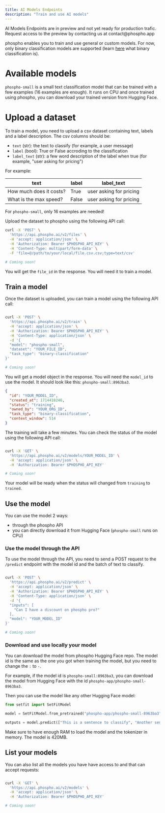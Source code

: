 ```yaml
---
title: AI Models Endpoints
description: "Train and use AI models"
---
```


<Note>
  AI Models Endpoints are in preview and not yet ready for production trafic.
  Request access to the preview by contacting us at contact@phospho.app
</Note>

phospho enables you to train and use general or custom models.
For now, only binary classification models are supported (learn [here](https://en.wikipedia.org/wiki/Binary_classification) what binary classification is).

# Available models

`phospho-small` is a small text classification model that can be trained with a few examples (16 examples are enough).
It runs on CPU and once trained using phospho, you can download your trained version from Hugging Face.

# Upload a dataset

To train a model, you need to upload a csv dataset containing text, labels and a label description. The csv columns should be:

- `text` (str): the text to classify (for example, a user message)
- `label` (bool): True or False accroding to the classification
- `label_text` (str): a few word description of the label when true (for example, "user asking for pricing")

For example:

| text                    | label | label_text              |
| ----------------------- | ----- | ----------------------- |
| How much does it costs? | True  | user asking for pricing |
| What is the max speed?  | False | user asking for pricing |

For `phospho-small`, only 16 examples are needed!

Upload the dataset to phospho using the following API call:

<CodeGroup>

```bash HTTP API
curl -X 'POST' \
  'https://api.phospho.ai/v2/files' \
  -H 'accept: application/json' \
  -H 'Authorization: Bearer $PHOSPHO_API_KEY' \
  -H 'Content-Type: multipart/form-data' \
  -F 'file=@/path/to/your/local/file.csv.csv;type=text/csv'
```

```python Python
# Coming soon!
```

You will get the `file_id` in the response. You will need it to train a model.

</CodeGroup>

## Train a model

Once the dataset is uploaded, you can train a model using the following API call:

<CodeGroup>

```bash HTTP API

curl -X 'POST' \
  'https://api.phospho.ai/v2/train' \
  -H 'accept: application/json' \
  -H 'Authorization: Bearer $PHOSPHO_API_KEY' \
  -H 'Content-Type: application/json' \
  -d '{
  "model": "phospho-small",
  "dataset": "YOUR_FILE_ID",
  "task_type": "binary-classification"
}'
```

```python Python
# Coming soon!
```

</CodeGroup>

You will get a model object in the response. You will need the `model_id` to use the model. It should look like this: `phospho-small:8963ba3`.

```json
{
  "id": "YOUR_MODEL_ID",
  "created_at": 1714418246,
  "status": "training",
  "owned_by": "YOUR_ORG_ID",
  "task_type": "binary-classification",
  "context_window": 514
}
```

The training will take a few minutes. You can check the status of the model using the following API call:

<CodeGroup>

```bash HTTP API

curl -X 'GET' \
  'https://api.phospho.ai/v2/models/YOUR_MODEL_ID' \
  -H 'accept: application/json' \
  -H 'Authorization: Bearer $PHOSPHO_API_KEY'
```

```python Python
# Coming soon!
```

</CodeGroup>

Your model will be ready when the status will changed from `training` to `trained`.

## Use the model

You can use the model 2 ways:

- through the phospho API
- you can directly download it from Hugging Face (`phospho-small` runs on CPU)

### Use the model through the API

To use the model through the API, you need to send a POST request to the `/predict` endpoint with the model id and the batch of text to classify.

<CodeGroup>

```bash HTTP API

curl -X 'POST' \
  'https://api.phospho.ai/v2/predict' \
  -H 'accept: application/json' \
  -H 'Authorization: Bearer $PHOSPHO_API_KEY' \
  -H 'Content-Type: application/json' \
  -d '{
  "inputs": [
    "Can I have a discount on phospho pro?"
  ],
  "model": "YOUR_MODEL_ID"
}'
```

```python Python
# Coming soon!
```

</CodeGroup>

### Download and use locally your model

You can download the model from phospho Hugging Face repo. The model id is the same as the one you got when training the model, but you need to change the `:` to `-`.

For example, if the model id is `phospho-small:8963ba3`, you can download the model from Hugging Face with the id `phospho-app/phospho-small-8963ba3`.

Then you can use the model like any other Hugging Face model:

```python
from setfit import SetFitModel

model = SetFitModel.from_pretrained("phospho-app/phospho-small-8963ba3")

outputs = model.predict(["This is a sentence to classify", "Another sentence"])
```

Make sure to have enough RAM to load the model and the tokenizer in memory. The model is 420MB.

## List your models

You can also list all the models you have have access to and that can accept requests:

<CodeGroup>

```bash HTTP API

curl -X 'GET' \
  'https://api.phospho.ai/v2/models' \
  -H 'accept: application/json' \
  -H 'Authorization: Bearer $PHOSPHO_API_KEY'
```

```python Python
# Coming soon!
```

</CodeGroup>
